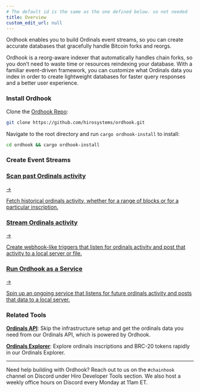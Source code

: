 ```yaml
---
# The default id is the same as the one defined below. so not needed
title: Overview
custom_edit_url: null
---
```



<p class="p-3 rounded-lg bg-neutral-100 text-neutral-500 dark:bg-neutral-800 dark:text-neutral-400">Ordhook enables you to build Ordinals event streams, so you can create accurate databases that gracefully handle Bitcoin forks and reorgs.</p>

<div class="mb-10"></div>

Ordhook is a reorg-aware indexer that automatically handles chain forks, so you don’t need to waste time or resources reindexing your database. With a familiar event-driven framework, you can customize what Ordinals data you index in order to create lightweight databases for faster query responses and a better user experience.

### Install Ordhook

Clone the [Ordhook Repo](https://github.com/hirosystems/ordhook.git):

```sh
git clone https://github.com/hirosystems/ordhook.git
```

Navigate to the root directory and run `cargo ordhook-install` to install:

```sh
cd ordhook && cargo ordhook-install
```

### Create Event Streams

<div class="subSections my-8">
  <a href="/ordhook/guides/scan-ordinal-activities">
    <div class="subSectionTitle"><h3>Scan past Ordinals activity</h3><span>→</span></div>
    <p>Fetch historical ordinals activity, whether for a range of blocks or for a particular inscription.</p>
  </a>
  <a href="/ordhook/guides/stream-ordinal-activities">
    <div class="subSectionTitle"><h3>Stream Ordinals activity</h3><span>→</span></div>
    <p>Create webhook-like triggers that listen for ordinals activity and post that activity to a local server or file.</p>
  </a>
</div>

<div class="subSections my-8 w-[50%]">
  <a href="/ordhook/guides/ordhook-as-a-service-bitcoind">
    <div class="subSectionTitle"><h3>Run Ordhook as a Service</h3><span>→</span></div>
    <p>Spin up an ongoing service that listens for future ordinals activity and posts that data to a local server.</p>
  </a>
</div>

### Related Tools

**[Ordinals API](../ordinals-api/index.mdx)**: Skip the infrastructure setup and get the ordinals data you need from our Ordinals API, which is powered by Ordhook.

**[Ordinals Explorer](https://ordinals.hiro.so)**: Explore ordinals inscriptions and BRC-20 tokens rapidly in our Ordinals Explorer.

---

Need help building with Ordhook? Reach out to us on the `#chainhook` channel on Discord under Hiro Developer Tools section. We also host a weekly office hours on Discord every Monday at 11am ET.